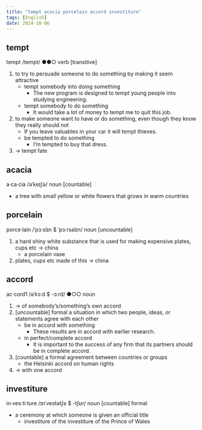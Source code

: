 ```yaml
---
title: "tempt acacia porcelain accord investiture"
tags: [English]
date: 2024-10-06
---
```


## tempt

tempt /tempt/ ●●○ verb [transitive]

1. to try to persuade someone to do something by making it seem attractive
   - tempt somebody into doing something
     - The new program is designed to tempt young people into studying engineering.
   - tempt somebody to do something
     - It would take a lot of money to tempt me to quit this job.
2. to make someone want to have or do something, even though they know they really should not
   - If you leave valuables in your car it will tempt thieves.
   - be tempted to do something
     - I’m tempted to buy that dress.
3. → tempt fate

## acacia

a‧ca‧cia /əˈkeɪʃə/ noun [countable]

- a tree with small yellow or white flowers that grows in warm countries

## porcelain

porce‧lain /ˈpɔːslɪn $ ˈpɔːrsəlɪn/ noun [uncountable]

1. a hard shiny white substance that is used for making expensive plates, cups etc → china
   - a porcelain vase
2. plates, cups etc made of this → china

## accord

ac‧cord1 /əˈkɔːd $ -ɔːrd/ ●○○ noun

1. → of somebody’s/something’s own accord
2. [uncountable] formal a situation in which two people, ideas, or statements agree with each other
   - be in accord with something
     - These results are in accord with earlier research.
   - in perfect/complete accord
     - It is important to the success of any firm that its partners should be in complete accord.
3. [countable] a formal agreement between countries or groups
   - the Helsinki accord on human rights
4. → with one accord

## investiture

in‧ves‧ti‧ture /ɪnˈvestətʃə $ -tʃʊr/ noun [countable] formal

- a ceremony at which someone is given an official title
  - investiture of the investiture of the Prince of Wales
